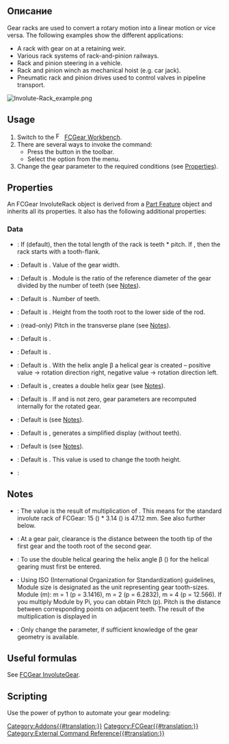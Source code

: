 <languages/>

{{Docnav
|[[FCGear_InternalInvoluteGear|InternalInvoluteGear]]
|[[FCGear_CycloidGear|CycloidGear]]
|[[FCGear_Workbench|FCGear]]
|IconL=FCGear_InternalInvoluteGear.svg
|IconR=FCGear_CycloidGear.svg
|IconC=FCGear_workbench_icon.svg
}}

{{GuiCommand
|Name=FCGear InvoluteRack
|MenuLocation=Gear → Involute Rack
|Workbenches=[[FCGear_Workbench|FCGear]]
|Shortcut=None
|Version=v0.16
|SeeAlso=[[FCGear_InvoluteGear|FCGear InvoluteGear]]
}}

==Описание==

Gear racks are used to convert a rotary motion into a linear motion or vice versa. The following examples show the different applications:
* A rack with gear on at a retaining weir.
* Various rack systems of rack-and-pinion railways.
* Rack and pinion steering in a vehicle.
* Rack and pinion winch as mechanical hoist (e.g. car jack).
* Pneumatic rack and pinion drives used to control valves in pipeline transport.

[[Image:Involute-Rack_example.png]]
{{Caption|From left to right: Spur gearing, helical gearing, double helical gearing}}

==Usage==

# Switch to the [[Image:FCGear_workbench_icon.svg|16px]] [[FCGear_Workbench|FCGear Workbench]].
# There are several ways to invoke the command:
#* Press the {{Button|[[File:FCGear_InvoluteRack.svg|16px]] [[FCGear_InvoluteRack|Involute Rack]]}} button in the toolbar.
#* Select the {{MenuCommand|Gear → [[File:FCGear_InvoluteRack.svg|16px]] Involute Rack}} option from the menu.
# Change the gear parameter to the required conditions (see [[#Properties|Properties]]).

==Properties==

An FCGear InvoluteRack object is derived from a [[Part_Feature|Part Feature]] object and inherits all its properties. It also has the following additional properties:

===Data===

{{Properties_Title|base}}

* {{PropertyData|add_endings|Bool}}: If {{True}} (default), then the total length of the rack is teeth * pitch. If {{False}}, then the rack starts with a tooth-flank.
* {{PropertyData|height|Length}}: Default is {{Value|5 mm}}. Value of the gear width.
* {{PropertyData|module|Length}}: Default is {{Value|1 mm}}. Module is the ratio of the reference diameter of the gear divided by the number of teeth (see [[#Notes|Notes]]).
* {{PropertyData|teeth|Integer}}: Default is {{Value|15}}. Number of teeth.
* {{PropertyData|thickness|Length}}: Default is {{Value|5}}. Height from the tooth root to the lower side of the rod.

{{Properties_Title|computed}}

* {{PropertyData|transverse_pitch|Length}}: (read-only) Pitch in the transverse plane (see [[#Notes|Notes]]).

{{Properties_Title|fillets}}

* {{PropertyData|head_fillet|Float}}: Default is {{Value|0 mm}}.
* {{PropertyData|root_fillet|Float}}: Default is {{Value|0 mm}}.

{{Properties_Title|helical}}

* {{PropertyData|beta|Angle}}: Default is {{Value|0 °}}. With the helix angle β a helical gear is created – positive value → rotation direction right, negative value → rotation direction left.
* {{PropertyData|double_helix|Bool}}: Default is {{False}}, {{True}} creates a double helix gear (see [[#Notes|Notes]]).
* {{PropertyData|properties_from_tool|Bool}}: Default is {{False}}. If {{True}} and {{PropertyData|beta}} is not zero, gear parameters are recomputed internally for the rotated gear.

{{Properties_Title|involute}}

* {{PropertyData|pressure_angle|Angle}}: Default is {{Value|20 °}} (see [[#Notes|Notes]]).

{{Properties_Title|precision}}

* {{PropertyData|simplified|Bool}}: Default is {{False}}, {{True}} generates a simplified display (without teeth).

{{Properties_Title|tolerance}}

* {{PropertyData|clearance|Float}}: Default is {{Value|0.25}} (see [[#Notes|Notes]]).
* {{PropertyData|head|Float}}: Default is {{Value|0}}. This value is used to change the tooth height.

{{Properties_Title|version}}

* {{PropertyData|version|String}}:

==Notes==

*  {{Emphasis|transverse_pitch}}: The value is the result of multiplication of {{Emphasis|module * pi}}. This means for the standard involute rack of FCGear: 15 ({{Emphasis|teeth}}) * 3.14 ({{Emphasis|transverse_pitch}}) is 47.12 mm. See also {{Emphasis|module}} further below.
*  {{Emphasis|clearance}}: At a gear pair, clearance is the distance between the tooth tip of the first gear and the tooth root of the second gear.
* {{Emphasis|double_helix}}: To use the double helical gearing the helix angle β ({{Emphasis|beta}}) for the helical gearing must first be entered.
* {{Emphasis|module}}: Using ISO (International Organization for Standardization) guidelines, Module size is designated as the unit representing gear tooth-sizes. Module (m): m = 1 (p = 3.1416), m = 2 (p = 6.2832), m = 4 (p = 12.566). If you multiply Module by Pi, you can obtain Pitch (p). Pitch is the distance between corresponding points on adjacent teeth. The result of the multiplication is displayed in {{Emphasis|transverse_pitch}}
* {{Emphasis|pressure_parameter}}: Only change the parameter, if sufficient knowledge of the gear geometry is available.

==Useful formulas==

See [[FCGear_InvoluteGear#Useful_formulas|FCGear InvoluteGear]].

==Scripting==

Use the power of python to automate your gear modeling:
{{Code|code=
import FreeCAD as App
import freecad.gears.commands
gear = freecad.gears.commands.CreateInvoluteRack.create()
gear.teeth = 20
gear.beta = 20
gear.height = 10
gear.double_helix = True
App.ActiveDocument.recompute()
Gui.SendMsgToActiveView("ViewFit")
}}


{{Docnav
|[[FCGear_InternalInvoluteGear|InternalInvoluteGear]]
|[[FCGear_CycloidGear|CycloidGear]]
|[[FCGear_Workbench|FCGear]]
|IconL=FCGear_InternalInvoluteGear.svg
|IconR=FCGear_CycloidGear.svg
|IconC=FCGear_workbench_icon.svg
}}

[[Category:Addons{{#translation:}}]]
[[Category:FCGear{{#translation:}}]]
[[Category:External Command Reference{{#translation:}}]]